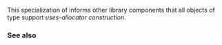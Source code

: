 {{cpp/title|uses_allocator&lt;small&gt;&lt;std::experimental::promise&gt;&lt;/small&gt;}}
{{cpp/experimental/lib extensions/pmr/navbar}}
{{dcl begin}}
{{dcl header|experimental/future}}
{{dcl|since=libfund_ts|
template&lt; class R, class Alloc &gt;
struct uses_allocator&lt;std::experimental::promise&lt;R&gt;, Alloc&gt; 
    : std::true_type {};
}}
{{dcl end}}

This specialization of {{lc|std::uses_allocator}} informs other library components that all objects of type {{lc|std::experimental::promise}} support ''uses-allocator construction''.

{{cpp/types/integral_constant/inherit2|{{c|true}}|bool}}

===See also===
{{dsc begin}}
{{dsc inc|cpp/memory/dsc uses_allocator}}
{{dsc end}}

{{langlinks|zh}}